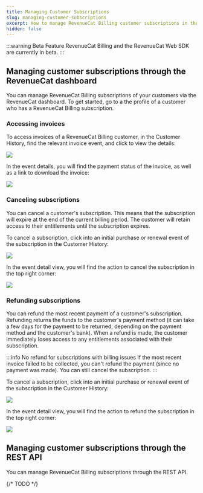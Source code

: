 ```yaml
---
title: Managing Customer Subscriptions
slug: managing-customer-subscriptions
excerpt: How to manage RevenueCat Billing customer subscriptions in the dashboard
hidden: false
---
```

:::warning Beta Feature
RevenueCat Billing and the RevenueCat Web SDK are currently in beta.
:::

## Managing customer subscriptions through the RevenueCat dashboard
You can manage RevenueCat Billing subscriptions of your customers via the RevenueCat dashboard. To get started, go to a the profile of a customer who has a RevenueCat Billing subscription.

### Accessing invoices
To access invoices of a RevenueCat Billing customer, in the Customer History, find the relevant invoice event, and click to view the details:

![](/images/rc-billing/customer-history-invoice.png)

In the event details, you will find the payment status of the invoice, as well as a link to download the invoice:

![](/images/rc-billing/invoice-details.png)

### Canceling subscriptions
You can cancel a customer's subscription. This means that the subscription will expire at the end of the current billing period. The customer will retain access to their entitlements until the subscription expires.

To cancel a subscription, click into an initial purchase or renewal event of the subscription in the Customer History:

![](/images/rc-billing/customer-history-initial-purchase.png)

In the event detail view, you will find the action to cancel the subscription in the top right corner:

![](/images/rc-billing/dashboard-cancel-subscription.png)

### Refunding subscriptions
You can refund the most recent payment of a customer's subscription. Refunding returns the funds to the customer's payment method (it can take a few days for the payment to be returned, depending on the payment method and the customer's bank). When a refund is made, the customer immediately loses access to any entitlements associated with their subscription.

:::info No refund for subscriptions with billing issues
If the most recent invoice failed to be collected, you can't refund the payment (since no payment was made). You can still cancel the subscription.
:::

To cancel a subscription, click into an initial purchase or renewal event of the subscription in the Customer History:

![](/images/rc-billing/customer-history-initial-purchase.png)

In the event detail view, you will find the action to refund the subscription in the top right corner:

![](/images/rc-billing/dashboard-refund-subscription.png)

## Managing customer subscriptions through the REST API
You can manage RevenueCat Billing subscriptions through the REST API. 

{/* TODO */}